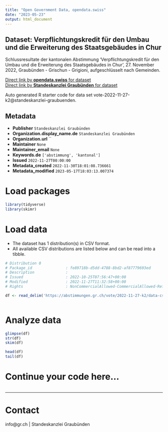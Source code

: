 ```yaml
---
title: "Open Government Data, opendata.swiss"
date: "2023-05-23"
output: html_document
---
```


## Dataset: Verpflichtungskredit für den Umbau und die Erweiterung des Staatsgebäudes in Chur

Schlussresultate der kantonalen Abstimmung 'Verpflichtungskredit für den Umbau und die Erweiterung des Staatsgebäudes in Chur', 27. November 2022, Graubünden - Grischun - Grigioni, aufgeschlüsselt nach Gemeinden.

[Direct link by **opendata.swiss** for dataset](https://opendata.swiss/de/dataset/verpflichtungskredit-fur-den-umbau-und-die-erweiterung-des-staatsgebaudes-in-chur)<br>
[Direct link by **Standeskanzlei Graubünden** for dataset](https://abstimmungen.gr.ch/vote/2022-11-27-k2/data)

Auto generated R starter code for data set vote-2022-11-27-k2@standeskanzlei-graubuenden.

## Metadata

- **Publisher** `Standeskanzlei Graubünden`
- **Organization.display_name.de** `Standeskanzlei Graubünden`
- **Organization.url** ``
- **Maintainer** `None`
- **Maintainer_email** `None`
- **Keywords.de** `['abstimmung', 'kantonal']`
- **Issued** `2022-11-27T00:00:00`
- **Metadata_created** `2022-11-30T18:01:08.736661`
- **Metadata_modified** `2023-05-17T18:03:13.007374`


# Load packages

```r

library(tidyverse)
library(skimr)

```

# Load data

-   The dataset has 1 distribution(s) in CSV format.
-   All available CSV distributions are listed below and can be read into a tibble.

```r

# Distribution 0
# Package_id               : fe89718b-d5dd-4788-8bd2-af87779693ed
# Description              : 
# Issued                   : 2022-10-25T07:56:47+00:00
# Modified                 : 2022-11-27T11:32:58+00:00
# Rights                   : NonCommercialAllowed-CommercialAllowed-ReferenceRequired

df <- read_delim('https://abstimmungen.gr.ch/vote/2022-11-27-k2/data-csv')



```

# Analyze data

```r

glimpse(df)
str(df)
skim(df)

head(df)
tail(df)

```

# Continue your code here...

```r

```

------------------------------------------------------------------------

# Contact

info@gr.ch | Standeskanzlei Graubünden
